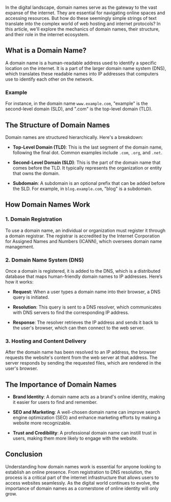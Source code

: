 
In the digital landscape, domain names serve as the gateway to the vast expanse of the internet. They are essential for navigating online spaces and accessing resources. But how do these seemingly simple strings of text translate into the complex world of web hosting and internet protocols? In this article, we'll explore the mechanics of domain names, their structure, and their role in the internet ecosystem.

## What is a Domain Name?

A domain name is a human-readable address used to identify a specific location on the internet. It is a part of the larger domain name system (DNS), which translates these readable names into IP addresses that computers use to identify each other on the network.

### Example

For instance, in the domain name `www.example.com`, "example" is the second-level domain (SLD), and ".com" is the top-level domain (TLD).

## The Structure of Domain Names

Domain names are structured hierarchically. Here's a breakdown:

- **Top-Level Domain (TLD)**: This is the last segment of the domain name, following the final dot. Common examples include `.com`, `.org`, and `.net`.
  
- **Second-Level Domain (SLD)**: This is the part of the domain name that comes before the TLD. It typically represents the organization or entity that owns the domain.

- **Subdomain**: A subdomain is an optional prefix that can be added before the SLD. For example, in `blog.example.com`, "blog" is a subdomain.

## How Domain Names Work

### 1. Domain Registration

To use a domain name, an individual or organization must register it through a domain registrar. The registrar is accredited by the Internet Corporation for Assigned Names and Numbers (ICANN), which oversees domain name management.

### 2. Domain Name System (DNS)

Once a domain is registered, it is added to the DNS, which is a distributed database that maps human-friendly domain names to IP addresses. Here’s how it works:

- **Request**: When a user types a domain name into their browser, a DNS query is initiated.

- **Resolution**: This query is sent to a DNS resolver, which communicates with DNS servers to find the corresponding IP address.

- **Response**: The resolver retrieves the IP address and sends it back to the user's browser, which can then connect to the web server.

### 3. Hosting and Content Delivery

After the domain name has been resolved to an IP address, the browser requests the website's content from the web server at that address. The server responds by sending the requested files, which are rendered in the user's browser.

## The Importance of Domain Names

- **Brand Identity**: A domain name acts as a brand's online identity, making it easier for users to find and remember.

- **SEO and Marketing**: A well-chosen domain name can improve search engine optimization (SEO) and enhance marketing efforts by making a website more recognizable.

- **Trust and Credibility**: A professional domain name can instill trust in users, making them more likely to engage with the website.

## Conclusion

Understanding how domain names work is essential for anyone looking to establish an online presence. From registration to DNS resolution, the process is a critical part of the internet infrastructure that allows users to access websites seamlessly. As the digital world continues to evolve, the importance of domain names as a cornerstone of online identity will only grow.
